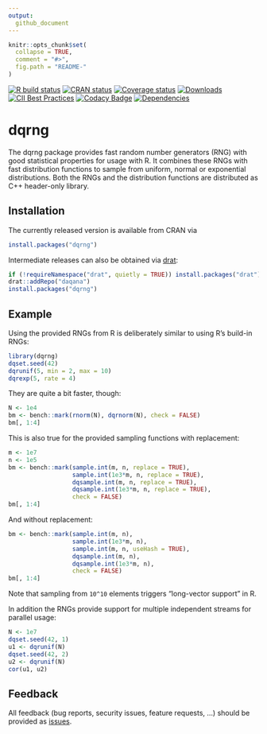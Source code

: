 ```yaml
---
output:
  github_document
---
```


<!-- README.md is generated from README.Rmd. Please edit that file -->

```r
knitr::opts_chunk$set(
  collapse = TRUE,
  comment = "#>",
  fig.path = "README-"
)
```

  [![R build status](https://github.com/daqana/dqrng/workflows/R-CMD-check/badge.svg)](https://github.com/daqana/dqrng/actions)
[![CRAN status](https://www.r-pkg.org/badges/version/dqrng)](https://cran.r-project.org/package=dqrng)
[![Coverage status](https://codecov.io/gh/daqana/dqrng/branch/master/graph/badge.svg)](https://codecov.io/github/daqana/dqrng?branch=master)
[![Downloads](https://cranlogs.r-pkg.org/badges/dqrng?color=brightgreen)](https://www.r-pkg.org/pkg/dqrng)
[![CII Best Practices](https://bestpractices.coreinfrastructure.org/projects/2157/badge)](https://bestpractices.coreinfrastructure.org/projects/2157)
[![Codacy Badge](https://api.codacy.com/project/badge/Grade/cc38be1f5900415a84010acd9ef85ce1)](https://www.codacy.com/app/rstub/dqrng?utm_source=github.com&amp;utm_medium=referral&amp;utm_content=daqana/dqrng&amp;utm_campaign=Badge_Grade)
[![Dependencies](https://tinyverse.netlify.com/badge/dqrng)](https://cran.r-project.org/package=dqrng)

# dqrng

The dqrng package provides fast random number generators (RNG) with good statistical properties for usage with R.
It combines these RNGs with fast distribution functions to sample from uniform, normal or exponential distributions.
Both the RNGs and the distribution functions are distributed as C++ header-only library.

## Installation

The currently released version is available from CRAN via

```r
install.packages("dqrng")
```

Intermediate releases can also be obtained via
[drat](https://cran.r-project.org/package=drat):

```r
if (!requireNamespace("drat", quietly = TRUE)) install.packages("drat")
drat::addRepo("daqana")
install.packages("dqrng")
```

## Example

Using the provided RNGs from R is deliberately similar to using R's build-in RNGs:

```r
library(dqrng)
dqset.seed(42)
dqrunif(5, min = 2, max = 10)
dqrexp(5, rate = 4)
```

They are quite a bit faster, though:

```r
N <- 1e4
bm <- bench::mark(rnorm(N), dqrnorm(N), check = FALSE)
bm[, 1:4]
```

This is also true for the provided sampling functions with replacement:

```r
m <- 1e7
n <- 1e5
bm <- bench::mark(sample.int(m, n, replace = TRUE),
                  sample.int(1e3*m, n, replace = TRUE),
                  dqsample.int(m, n, replace = TRUE),
                  dqsample.int(1e3*m, n, replace = TRUE),
                  check = FALSE)
bm[, 1:4]
```

And without replacement:

```r
bm <- bench::mark(sample.int(m, n),
                  sample.int(1e3*m, n),
                  sample.int(m, n, useHash = TRUE),
                  dqsample.int(m, n),
                  dqsample.int(1e3*m, n),
                  check = FALSE)
bm[, 1:4]
```

Note that sampling from `10^10` elements triggers "long-vector support" in R.

In addition the RNGs provide support for multiple independent streams for parallel usage:

```r
N <- 1e7
dqset.seed(42, 1)
u1 <- dqrunif(N)
dqset.seed(42, 2)
u2 <- dqrunif(N)
cor(u1, u2)
```

## Feedback

All feedback (bug reports, security issues, feature requests, ...) should be provided as [issues](https://github.com/daqana/dqrng/issues).
